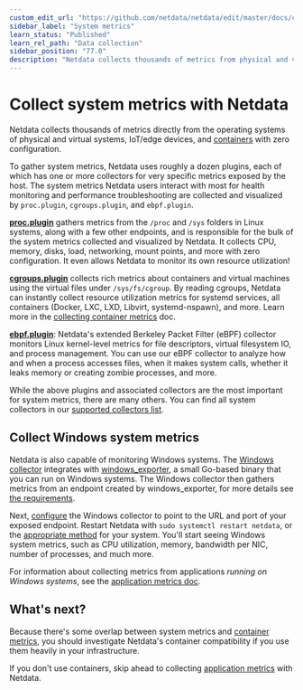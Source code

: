 ```yaml
---
custom_edit_url: "https://github.com/netdata/netdata/edit/master/docs/collect/system-metrics.md"
sidebar_label: "System metrics"
learn_status: "Published"
learn_rel_path: "Data collection"
sidebar_position: "77.0"
description: "Netdata collects thousands of metrics from physical and virtual systems, IoT/edge devices, and containers with zero configuration."
---
```



# Collect system metrics with Netdata

Netdata collects thousands of metrics directly from the operating systems of physical and virtual systems, IoT/edge
devices, and [containers](/docs/data-collection/container-metrics) with zero configuration.

To gather system metrics, Netdata uses roughly a dozen plugins, each of which has one or more collectors for very
specific metrics exposed by the host. The system metrics Netdata users interact with most for health monitoring and
performance troubleshooting are collected and visualized by `proc.plugin`, `cgroups.plugin`, and `ebpf.plugin`.

[**proc.plugin**](/docs/data-collection/monitor-anything/System-Metrics/OS-provided-metrics-proc.plugin) gathers metrics from the `/proc` and `/sys` folders in Linux
systems, along with a few other endpoints, and is responsible for the bulk of the system metrics collected and
visualized by Netdata. It collects CPU, memory, disks, load, networking, mount points, and more with zero configuration.
It even allows Netdata to monitor its own resource utilization!

[**cgroups.plugin**](/docs/data-collection/monitor-anything/Virtualized-Environments/Containers-and-VMs-cgroups) collects rich metrics about containers and virtual machines
using the virtual files under `/sys/fs/cgroup`. By reading cgroups, Netdata can instantly collect resource utilization
metrics for systemd services, all containers (Docker, LXC, LXD, Libvirt, systemd-nspawn), and more. Learn more in the
[collecting container metrics](/docs/data-collection/container-metrics) doc.

[**ebpf.plugin**](/docs/data-collection/monitor-anything/System-Metrics/Kernel-traces-metrics-eBPF): Netdata's extended Berkeley Packet Filter (eBPF) collector
monitors Linux kernel-level metrics for file descriptors, virtual filesystem IO, and process management. You can use our
eBPF collector to analyze how and when a process accesses files, when it makes system calls, whether it leaks memory or
creating zombie processes, and more.

While the above plugins and associated collectors are the most important for system metrics, there are many others. You
can find all system collectors in our [supported collectors list](/docs/data-collection/monitor-anything#system-collectors).

## Collect Windows system metrics

Netdata is also capable of monitoring Windows systems. The [Windows
collector](/docs/data-collection/monitor-anything/System-Metrics/Windows-machines) integrates with
[windows_exporter](https://github.com/prometheus-community/windows_exporter), a small Go-based binary that you can run
on Windows systems. The Windows collector then gathers metrics from an endpoint created by windows_exporter, for more
details see [the requirements](/docs/data-collection/monitor-anything/System-Metrics/Windows-machines#requirements).

Next, [configure](/docs/data-collection/monitor-anything/System-Metrics/Windows-machines#configuration) the Windows
collector to point to the URL and port of your exposed endpoint. Restart Netdata with `sudo systemctl restart netdata`, or the [appropriate
method](/docs/getting-started/manage-and-configure/start-stop-or-restart-the-netdata-agent) for your system. You'll start seeing Windows system metrics, such as CPU
utilization, memory, bandwidth per NIC, number of processes, and much more.

For information about collecting metrics from applications _running on Windows systems_, see the [application metrics
doc](/docs/data-collection/application-metrics#collect-metrics-from-applications-running-on-windows).

## What's next?

Because there's some overlap between system metrics and [container metrics](/docs/data-collection/container-metrics), you
should investigate Netdata's container compatibility if you use them heavily in your infrastructure.

If you don't use containers, skip ahead to collecting [application metrics](/docs/data-collection/application-metrics) with
Netdata.


